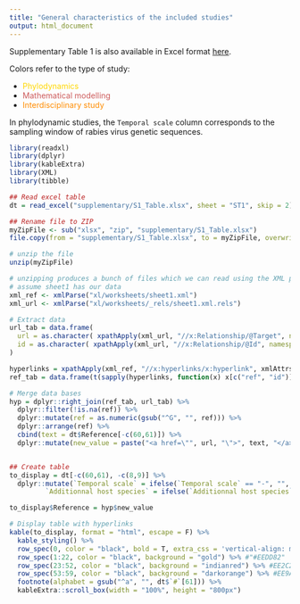 ```yaml
---
title: "General characteristics of the included studies"
output: html_document
---
```


Supplementary Table 1 is also available in Excel format [here]("./supplementary/S1_Table.xlsx").

Colors refer to the type of study:

* <span style="color: gold;">Phylodynamics</span>
* <span style="color: indianred;">Mathematical modelling</span>
* <span style="color: darkorange;">Interdisciplinary study</span>

In phylodynamic studies, the `Temporal scale` column corresponds to the sampling window of rabies virus genetic sequences. 


```r
library(readxl)
library(dplyr)
library(kableExtra)
library(XML)
library(tibble)

## Read excel table
dt = read_excel("supplementary/S1_Table.xlsx", sheet = "ST1", skip = 2)

## Rename file to ZIP
myZipFile <- sub("xlsx", "zip", "supplementary/S1_Table.xlsx")
file.copy(from = "supplementary/S1_Table.xlsx", to = myZipFile, overwrite = T)

# unzip the file
unzip(myZipFile)

# unzipping produces a bunch of files which we can read using the XML package
# assume sheet1 has our data
xml_ref <- xmlParse("xl/worksheets/sheet1.xml")
xml_url <- xmlParse("xl/worksheets/_rels/sheet1.xml.rels")

# Extract data
url_tab = data.frame(
  url = as.character( xpathApply(xml_url, "//x:Relationship/@Target", namespaces = "x")),
  id = as.character( xpathApply(xml_url, "//x:Relationship/@Id", namespaces = "x"))
)

hyperlinks = xpathApply(xml_ref, "//x:hyperlinks/x:hyperlink", xmlAttrs, namespaces = "x")
ref_tab = data.frame(t(sapply(hyperlinks, function(x) x[c("ref", "id")])))

# Merge data bases
hyp = dplyr::right_join(ref_tab, url_tab) %>%
  dplyr::filter(!is.na(ref)) %>%
  dplyr::mutate(ref = as.numeric(gsub("^G", "", ref))) %>%
  dplyr::arrange(ref) %>%
  cbind(text = dt$Reference[-c(60,61)]) %>%
  dplyr::mutate(new_value = paste("<a href=\"", url, "\">", text, "</a>", sep = ""))


## Create table
to_display = dt[-c(60,61), -c(8,9)] %>%
  dplyr::mutate(`Temporal scale` = ifelse(`Temporal scale` == "-", "", `Temporal scale`),
         `Additionnal host species` = ifelse(`Additionnal host species` == "-", "", `Additionnal host species`))

to_display$Reference = hyp$new_value
```


```r
# Display table with hyperlinks
kable(to_display, format = "html", escape = F) %>%
  kable_styling() %>%
  row_spec(0, color = "black", bold = T, extra_css = 'vertical-align: middle !important;') %>%
  row_spec(1:22, color = "black", background = "gold") %>% #"#EEDD82"
  row_spec(23:52, color = "black", background = "indianred") %>% #EE2C2C"
  row_spec(53:59, color = "black", background = "darkorange") %>% #EE9A49"
  footnote(alphabet = gsub("^a", "", dt$`#`[61])) %>%
  kableExtra::scroll_box(width = "100%", height = "800px")
```


